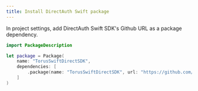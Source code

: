 ```yaml
---
title: Install DirectAuth Swift package
---
```


In project settings, add DirectAuth Swift SDK's Github URL as a package
dependency.

```swift
import PackageDescription

let package = Package(
    name: "TorusSwiftDirectSDK",
    dependencies: [
        .package(name: "TorusSwiftDirectSDK", url: "https://github.com/torusresearch/torus-direct-swift-sdk", .upToNextMajor(from: "1.1.0"))
    ]
)
```
